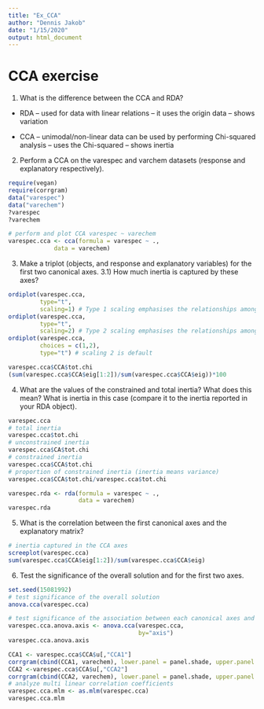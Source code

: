 ```yaml
---
title: "Ex_CCA"
author: "Dennis Jakob"
date: "1/15/2020"
output: html_document
---
```

# CCA exercise
1) What is the difference between the CCA and RDA?
- RDA
-- used for data with linear relations
-- it uses the origin data
-- shows variation

- CCA
-- unimodal/non-linear data can be used by performing Chi-squared analysis
-- uses the Chi-squared
-- shows inertia

2) Perform a CCA on the varespec and varchem datasets (response and explanatory respectively).
```r
require(vegan)
require(corrgram)
data("varespec")
data("varechem")
?varespec
?varechem

# perform and plot CCA varespec ~ varechem
varespec.cca <- cca(formula = varespec ~ .,
             data = varechem)
```

3) Make a triplot (objects, and response and explanatory variables) for the first two canonical axes.
 3.1) How much inertia is captured by these axes?
```r
ordiplot(varespec.cca,
         type="t",
         scaling=1) # Type 1 scaling emphasises the relationships among objects
ordiplot(varespec.cca,
         type="t",
         scaling=2) # Type 2 scaling emphasises the relationships among response variables
ordiplot(varespec.cca,
         choices = c(1,2),
         type="t") # scaling 2 is default

varespec.cca$CCA$tot.chi
(sum(varespec.cca$CCA$eig[1:2])/sum(varespec.cca$CCA$eig))*100
```

4) What are the values of the constrained and total inertia? What does this mean? What is inertia in this case (compare it to the inertia reported in your RDA object).

```r
varespec.cca
# total inertia
varespec.cca$tot.chi
# unconstrained inertia
varespec.cca$CA$tot.chi
# constrained inertia
varespec.cca$CCA$tot.chi
# proportion of constrained inertia (inertia means variance)
varespec.cca$CCA$tot.chi/varespec.cca$tot.chi

varespec.rda <- rda(formula = varespec ~ .,
                    data = varechem)
varespec.rda
```

5) What is the correlation between the first canonical axes and the explanatory matrix?
```r
# inertia captured in the CCA axes
screeplot(varespec.cca)
sum(varespec.cca$CCA$eig[1:2])/sum(varespec.cca$CCA$eig)
```


6) Test the significance of the overall solution and for the first two axes.
```r
set.seed(15081992)
# test significance of the overall solution 
anova.cca(varespec.cca)

# test significance of the association between each canonical axes and explanatory variables
varespec.cca.anova.axis <- anova.cca(varespec.cca,
                                     by="axis")
varespec.cca.anova.axis

CCA1 <- varespec.cca$CCA$u[,"CCA1"]
corrgram(cbind(CCA1, varechem), lower.panel = panel.shade, upper.panel = NULL, text.panel = panel.txt)
CCA2 <-varespec.cca$CCA$u[,"CCA2"]
corrgram(cbind(CCA2, varechem), lower.panel = panel.shade, upper.panel = NULL, text.panel = panel.txt)
# analyze multi linear correlation coefficients
varespec.cca.mlm <- as.mlm(varespec.cca)
varespec.cca.mlm
```

